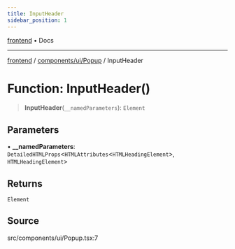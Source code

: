 ```yaml
---
title: InputHeader
sidebar_position: 1
---
```


[frontend](../../../..) • Docs

***

[frontend](../../../..) / [components/ui/Popup](..) / InputHeader

# Function: InputHeader()

> **InputHeader**(`__namedParameters`): `Element`

## Parameters

• **\_\_namedParameters**: `DetailedHTMLProps`\<`HTMLAttributes`\<`HTMLHeadingElement`\>, `HTMLHeadingElement`\>

## Returns

`Element`

## Source

src/components/ui/Popup.tsx:7

